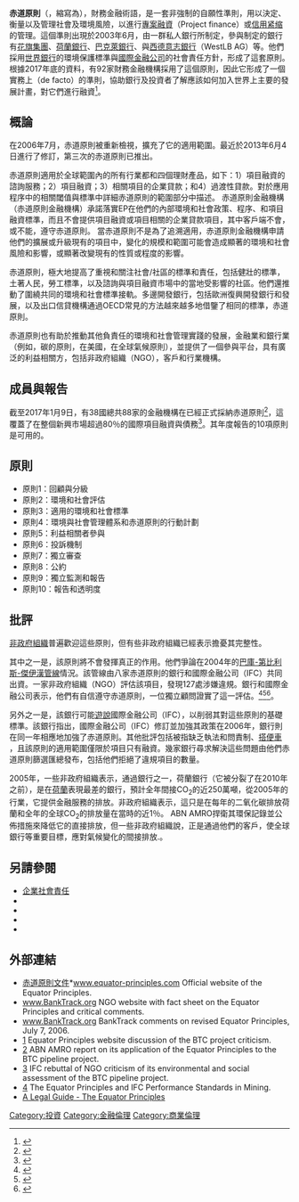 {{RoughTranslation|en:Equator Principles}}
'''赤道原則'''（{{lang-en|Equator Principles}}，縮寫為{{lang|en|EPs}}），財務金融術語，是一套非強制的自願性準則，用以決定、衡量以及管理社會及環境風險，以進行[[專案融資|專案融資]]（Project finance）或[[信用紧缩|信用紧缩]]的管理。這個準則出現於2003年6月，由一群私人銀行所制定，參與制定的銀行有[[花旗集團|花旗集團]]、[[荷蘭銀行|荷蘭銀行]]、[[巴克萊銀行|巴克萊銀行]]、與[[西德意志銀行|西德意志銀行]]（WestLB AG）等。他們採用[[世界銀行|世界銀行]]的環境保護標準與[[國際金融公司|國際金融公司]]的社會責任方針，形成了這套原則。根據2017年底的資料，有92家財務金融機構採用了這個原則，因此它形成了一個實務上（de facto）的準則，協助銀行及投資者了解應該如何加入世界上主要的發展計畫，對它們進行融資<ref>{{cite news|title=赤道原則 擬啟動 銀行可拒貸黑心企業|url=http://www.appledaily.com.tw/appledaily/article/finance/20140328/35729606/|author=廖珮君|newspaper=蘋果日報|date=2014-03-28|accessdate=2014-10-11|archive-date=2017-01-09|archive-url=https://web.archive.org/web/20170109185432/http://www.appledaily.com.tw/appledaily/article/finance/20140328/35729606/|dead-url=no}}</ref>。

==概論==
在2006年7月，赤道原則被重新檢視，擴充了它的適用範圍。最近於2013年6月4日進行了修訂，第三次的赤道原則已推出。 

赤道原則適用於全球範圍內的所有行業都和四個理財產品，如下：1）項目融資的諮詢服務；2）項目融資；3）相關項目的企業貸款；和4）過渡性貸款。對於應用程序中的相關閾值與標準中詳細赤道原則的範圍部分中描述。
赤道原則金融機構（赤道原則金融機構）承諾落實EP在他們的內部環境和社會政策、程序、和項目融資標準，而且不會提供項目融資或項目相關的企業貸款項目，其中客戶端不會，或不能，遵守赤道原則。
當赤道原則不是為了追溯適用，赤道原則金融機構申請他們的擴展或升級現有的項目中，變化的規模和範圍可能會造成顯著的環境和社會風險和影響，或顯著改變現有的性質或程度的影響。

赤道原則，極大地提高了重視和關注社會/社區的標準和責任，包括健壯的標準，土著人民，勞工標準，以及諮詢與項目融資市場中的當地受影響的社區。他們還推動了圍繞共同的環境和社會標準接軌。多邊開發銀行，包括歐洲復興開發銀行和發展，以及出口信貸機構通過OECD常見的方法越來越多地借鑒了相同的標準，赤道原則。

赤道原則也有助於推動其他負責任的環境和社會管理實踐的發展，金融業和銀行業（例如，碳的原則，在美國，在全球氣候原則），並提供了一個參與平台，具有廣泛的利益相關方，包括非政府組織（NGO），客戶和行業機構。

==成員與報告== 
截至2017年1月9日，有38國總共88家的金融機構在已經正式採納赤道原則<ref>{{Cite web |url=http://www.equator-principles.com/index.php/members-reporting |title=79 adopting financial institutions |access-date=2014-10-30 |archive-date=2015-10-05 |archive-url=https://web.archive.org/web/20151005181737/http://www.equator-principles.com/index.php/members-reporting |dead-url=no }}</ref>，這覆蓋了在整個新興市場超過80％的國際項目融資與債務<ref>{{Cite web |url=http://www.equator-principles.com/index.php/members-reporting |title=here |access-date=2014-10-30 |archive-date=2015-10-05 |archive-url=https://web.archive.org/web/20151005181737/http://www.equator-principles.com/index.php/members-reporting |dead-url=no }}</ref>。其年度報告的10項原則是可用的。

==原則==
*原則1：回顧與分級 
*原則2：環境和社會評估 
*原則3：適用的環境和社會標準 
*原則4：環境與社會管理體系和赤道原則的行動計劃 
*原則5：利益相關者參與 
*原則6：投訴機制 
*原則7：獨立審查 
*原則8：公約 
*原則9：獨立監測和報告 
*原則10：報告和透明度

==批評==
[[非政府組織|非政府組織]]普遍歡迎這些原則，但有些非政府組織已經表示擔憂其完整性。

其中之一是，該原則將不會發揮真正的作用。他們爭論在2004年的[[巴庫-第比利斯-傑伊漢管線|巴庫-第比利斯-傑伊漢管線]]情況。該管線由八家赤道原則的銀行和國際金融公司（IFC）共同出資。一家非政府組織（NGO）評估該項目，發現127處涉嫌違規。銀行和國際金融公司表示，他們有自信遵守赤道原則，一位獨立顧問證實了這一評估。<ref>{{Cite web |url=http://www.equator-principles.com/btc.shtml |title=BTC Project is the First Major Test of the Equator Principles<!-- Bot generated title --> |access-date=2014-10-30 |archive-date=2007-09-28 |archive-url=https://web.archive.org/web/20070928062339/http://www.equator-principles.com/btc.shtml |dead-url=no }}</ref><ref>{{cite web |url=http://www.abnamro.com/com/about/data/abnamro_btcpipeline.pdf |title=存档副本 |accessdate=2007-05-26 |deadurl=yes |archiveurl=https://web.archive.org/web/20070926235851/http://www.abnamro.com/com/about/data/abnamro_btcpipeline.pdf |archivedate=2007-09-26 }}</ref><ref>{{cite web |url=http://www.ifc.org/ifcext/btc.nsf/Content/MultistakeholderForumMeetingsReport |title=存档副本 |accessdate=2014-01-07 |deadurl=yes |archiveurl=https://web.archive.org/web/20121127115728/http://www.ifc.org/ifcext/btc.nsf/Content/MultistakeholderForumMeetingsReport |archivedate=2012-11-27 }}</ref>。

另外之一是，該銀行可能[[遊說|遊說]]國際金融公司（IFC），以削弱其對這些原則的基礎標準。該銀行指出，國際金融公司（IFC）修訂並加強其政策在2006年，銀行則在同一年相應地加強了赤道原則。其他批評包括被指缺乏執法和問責制、[[搭便車問題|搭便車]] ，且該原則的適用範圍僅限於項目只有融資{{citation needed|date=June 2013}}。幾家銀行尋求解決這些問題由他們赤道原則篩選匯總發布，包括他們拒絕了違規項目的數量。

2005年，一些非政府組織表示，通過銀行之一，荷蘭銀行（它被分裂了在2010年之前），是在[[荷蘭|荷蘭]]表現最差的銀行，預計全年間接CO<sub>2</sub>的近250萬噸，從2005年的行業，它提供金融服務的排放。非政府組織表示，這只是在每年的二氧化碳排放荷蘭和全年的全球CO<sub>2</sub>的排放量在當時的近1％。 ABN AMRO捍衛其環保記錄並公佈措施來降低它的直接排放，但一些非政府組織說，正是通過他們的客戶，使全球銀行等重要目標，應對氣候變化的間接排放.{{citation needed|date=June 2013}}。

==另請參閱 ==
*[[企業社會責任|企業社會責任]] 
*{{tsl|en|Ethical banking|道德金融}}
*{{tsl|en|Ethical investing|道德性投資}}
*{{tsl|en|Socially responsible investing|社會責任投資}}
*{{tsl|en|Special purpose entity|特殊目的實體}}

==外部連結==
{{reflist}}
*[https://web.archive.org/web/20101231073049/http://www.equator-principles.com/documents/Equator_Principles.pdf 赤道原則文件]*[http://www.equator-principles.com www.equator-principles.com]{{Wayback|url=http://www.equator-principles.com/documents/Equator_Principles.pdf |date=20101231073049 }} Official website of the Equator Principles.
*[http://www.banktrack.org/?show=23&visitor=1 www.BankTrack.org] {{Wayback|url=http://www.banktrack.org/?show=23&visitor=1 |date=20060719053159 }} NGO website with fact sheet on the Equator Principles and critical comments.
*[http://www.banktrack.org/?show=news&id=83 www.BankTrack.org] {{Wayback|url=http://www.banktrack.org/?show=news&id=83 |date=20060717000726 }} BankTrack comments on revised Equator Principles, July 7, 2006.
*[https://web.archive.org/web/20070928062339/http://www.equator-principles.com/btc.shtml] Equator Principles website discussion of the BTC project criticism.
*[https://web.archive.org/web/20070926235851/http://www.abnamro.com/com/about/data/abnamro_btcpipeline.pdf] ABN AMRO report on its application of the Equator Principles to the BTC pipeline project. 
*[https://web.archive.org/web/20071007140526/http://www.ifc.org/ifcext/btc.nsf/Content/IFCResponsetoESIAPublicComments] IFC rebuttal of NGO criticism of its environmental and social assessment of the BTC pipeline project.
*[https://web.archive.org/web/20141030053334/http://viewer.zmags.com/showmag.php?mid=drddw#/page6/] The Equator Principles and IFC Performance Standards in Mining.
*[https://web.archive.org/web/20141030073500/http://a4id.org/sites/default/files/user/Equator%20Principles.pdf A Legal Guide - The Equator Principles ]

[[Category:投資|Category:投資]]
[[Category:金融倫理|Category:金融倫理]]
[[Category:商業倫理|Category:商業倫理]]